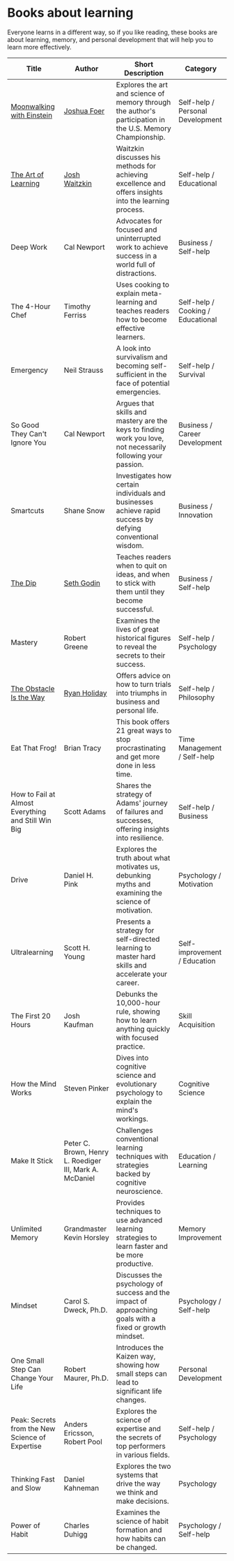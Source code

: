 # Books about learning

Everyone learns in a different way, so if you like reading, these books are about learning, memory, and personal development that will help you to learn more effectively.

<table>
  <thead>
    <tr>
      <th>Title</th>
      <th>Author</th>
      <th>Short Description</th>
      <th>Category</th>
    </tr>
  </thead>
  <tbody>
    <tr>
      <td>
        <a href="https://en.wikipedia.org/wiki/Moonwalking_with_Einstein">
          Moonwalking with Einstein
        </a>
      </td>
      <td>
        <a href="https://en.wikipedia.org/wiki/Joshua_Foer">Joshua Foer</a>
      </td>
      <td>
        Explores the art and science of memory through the author's
        participation in the U.S. Memory Championship.
      </td>
      <td>Self-help / Personal Development</td>
    </tr>
    <tr>
      <td>
        <a href="https://www.amazon.ca/Art-Learning-Journey-Optimal-Performance/dp/0743277465/ref=sr_1_1?crid=2IUTZKJQ5KIIR&keywords=The+Art+of+Learning&qid=1703987171&sprefix=the+art+of+learning%2Caps%2C97&sr=8-1">
          The Art of Learning
        </a>
      </td>
      <td>
        <a href="https://www.amazon.ca/stores/Josh-Waitzkin/author/B001IGT18M?ref=ap_rdr&store_ref=ap_rdr&isDramIntegrated=true&shoppingPortalEnabled=true">
          Josh Waitzkin
        </a>
      </td>
      <td>
        Waitzkin discusses his methods for achieving excellence and offers
        insights into the learning process.
      </td>
      <td>Self-help / Educational</td>
    </tr>
    <tr>
      <td>Deep Work</td>
      <td>Cal Newport</td>
      <td>
        Advocates for focused and uninterrupted work to achieve success in a
        world full of distractions.
      </td>
      <td>Business / Self-help</td>
    </tr>
    <tr>
      <td>The 4-Hour Chef</td>
      <td>Timothy Ferriss</td>
      <td>
        Uses cooking to explain meta-learning and teaches readers how to become
        effective learners.
      </td>
      <td>Self-help / Cooking / Educational</td>
    </tr>
    <tr>
      <td>Emergency</td>
      <td>Neil Strauss</td>
      <td>
        A look into survivalism and becoming self-sufficient in the face of
        potential emergencies.
      </td>
      <td>Self-help / Survival</td>
    </tr>
    <tr>
      <td>So Good They Can't Ignore You</td>
      <td>Cal Newport</td>
      <td>
        Argues that skills and mastery are the keys to finding work you love,
        not necessarily following your passion.
      </td>
      <td>Business / Career Development</td>
    </tr>
    <tr>
      <td>Smartcuts</td>
      <td>Shane Snow</td>
      <td>
        Investigates how certain individuals and businesses achieve rapid
        success by defying conventional wisdom.
      </td>
      <td>Business / Innovation</td>
    </tr>
    <tr>
      <td>
        <a href="https://en.wikipedia.org/wiki/The_Dip">The Dip</a>
      </td>
      <td>
        <a href="https://en.wikipedia.org/wiki/Seth_Godin">Seth Godin</a>
      </td>
      <td>
        Teaches readers when to quit on ideas, and when to stick with them until
        they become successful.
      </td>
      <td>Business / Self-help</td>
    </tr>
    <tr>
      <td>Mastery</td>
      <td>Robert Greene</td>
      <td>
        Examines the lives of great historical figures to reveal the secrets to
        their success.
      </td>
      <td>Self-help / Psychology</td>
    </tr>
    <tr>
      <td>
        <a href="https://en.wikipedia.org/wiki/The_Obstacle_Is_the_Way">
          The Obstacle Is the Way
        </a>
      </td>
      <td>
        <a href="https://en.wikipedia.org/wiki/Ryan_Holiday">Ryan Holiday</a>
      </td>
      <td>
        Offers advice on how to turn trials into triumphs in business and
        personal life.
      </td>
      <td>Self-help / Philosophy</td>
    </tr>
    <tr>
      <td>Eat That Frog!</td>
      <td>Brian Tracy</td>
      <td>
        This book offers 21 great ways to stop procrastinating and get more done
        in less time.
      </td>
      <td>Time Management / Self-help</td>
    </tr>
    <tr>
      <td>How to Fail at Almost Everything and Still Win Big</td>
      <td>Scott Adams</td>
      <td>
        Shares the strategy of Adams' journey of failures and successes,
        offering insights into resilience.
      </td>
      <td>Self-help / Business</td>
    </tr>
    <tr>
      <td>Drive</td>
      <td>Daniel H. Pink</td>
      <td>
        Explores the truth about what motivates us, debunking myths and
        examining the science of motivation.
      </td>
      <td>Psychology / Motivation</td>
    </tr>
    <tr>
      <td>Ultralearning</td>
      <td>Scott H. Young</td>
      <td>
        Presents a strategy for self-directed learning to master hard skills and
        accelerate your career.
      </td>
      <td>Self-improvement / Education</td>
    </tr>
    <tr>
      <td>The First 20 Hours</td>
      <td>Josh Kaufman</td>
      <td>
        Debunks the 10,000-hour rule, showing how to learn anything quickly with
        focused practice.
      </td>
      <td>Skill Acquisition</td>
    </tr>
    <tr>
      <td>How the Mind Works</td>
      <td>Steven Pinker</td>
      <td>
        Dives into cognitive science and evolutionary psychology to explain the
        mind's workings.
      </td>
      <td>Cognitive Science</td>
    </tr>
    <tr>
      <td>Make It Stick</td>
      <td>Peter C. Brown, Henry L. Roediger III, Mark A. McDaniel</td>
      <td>
        Challenges conventional learning techniques with strategies backed by
        cognitive neuroscience.
      </td>
      <td>Education / Learning</td>
    </tr>
    <tr>
      <td>Unlimited Memory</td>
      <td>Grandmaster Kevin Horsley</td>
      <td>
        Provides techniques to use advanced learning strategies to learn faster
        and be more productive.
      </td>
      <td>Memory Improvement</td>
    </tr>
    <tr>
      <td>Mindset</td>
      <td>Carol S. Dweck, Ph.D.</td>
      <td>
        Discusses the psychology of success and the impact of approaching goals
        with a fixed or growth mindset.
      </td>
      <td>Psychology / Self-help</td>
    </tr>
    <tr>
      <td>One Small Step Can Change Your Life</td>
      <td>Robert Maurer, Ph.D.</td>
      <td>
        Introduces the Kaizen way, showing how small steps can lead to
        significant life changes.
      </td>
      <td>Personal Development</td>
    </tr>
    <tr>
      <td>Peak: Secrets from the New Science of Expertise</td>
      <td>Anders Ericsson, Robert Pool</td>
      <td>
        Explores the science of expertise and the secrets of top performers in
        various fields.
      </td>
      <td>Self-help / Psychology</td>
    </tr>
    <tr>
      <td>Thinking Fast and Slow</td>
      <td>Daniel Kahneman</td>
      <td>
        Explores the two systems that drive the way we think and make decisions.
      </td>
      <td>Psychology</td>
    </tr>
    <tr>
      <td>Power of Habit</td>
      <td>Charles Duhigg</td>
      <td>
        Examines the science of habit formation and how habits can be changed.
      </td>
      <td>Psychology / Self-help</td>
    </tr>
  </tbody>
</table>
